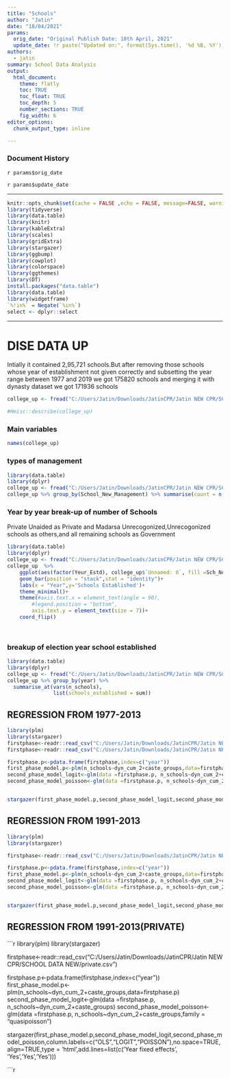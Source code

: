 ```yaml
---
title: "Schools"
author: "Jatin"
date: "18/04/2021"
params:
  orig_date: "Original Publish Date: 18th April, 2021"
  update_date: !r paste("Updated on:", format(Sys.time(), '%d %B, %Y'))
authors:
  - jatin
summary: School Data Analysis
output:
  html_document:
    theme: flatly
    toc: TRUE
    toc_float: TRUE
    toc_depth: 5
    number_sections: TRUE
    fig_width: 6            
editor_options: 
  chunk_output_type: inline

---
```




### Document History

`r params$orig_date`

`r params$update_date`

---

```r
knitr::opts_chunk$set(cache = FALSE ,echo = FALSE, message=FALSE, warning = FALSE,fig.width = 16/2, fig.height = 9/2)
library(tidyverse)
library(data.table)
library(knitr)
library(kableExtra)
library(scales)
library(gridExtra)
library(stargazer)
library(ggbump)
library(cowplot)
library(colorspace)
library(ggthemes)
library(DT)
install.packages("data.table")
library(data.table)
library(widgetframe)
`%!in%` = Negate(`%in%`)
select <- dplyr::select
```
---



# DISE DATA UP

Intially it contained 2,95,721 schools.But after removing those schools whose year of establishment not given correctly and subsetting the year range between 1977 and 2019 we got 175820 schools and merging it with dynasty dataset we got 171936 schools

```r
college_up <- fread("C:/Users/Jatin/Downloads/JatinCPR/Jatin NEW CPR/SCHOOL DATA NEW/sch_final.csv")

#Hmisc::describe(college_up)
```


### Main variables

```r
names(college_up)
```

### types of management


```r
library(data.table)
library(dplyr)
college_up <- fread("C:/Users/Jatin/Downloads/JatinCPR/Jatin NEW CPR/SCHOOL DATA NEW/sch2.csv")
college_up %>% group_by(School_New_Management) %>% summarise(count = n())
```

### Year by year break-up of number of Schools
Private Unaided as Private and Madarsa Unrecogonized,Unrecogonized schools as others,and all remaining schools as Government


```r
library(data.table)
library(dplyr)
college_up <- fread("C:/Users/Jatin/Downloads/JatinCPR/Jatin NEW CPR/SCHOOL DATA NEW/sch_3.csv")
college_up  %>% 
    ggplot(aes(factor(Yeur_Estd), college_up$`Unnamed: 0`, fill =Sch_New_Final_Management))+
    geom_bar(position = "stack",stat = "identity")+
    labs(x = "Year",y='Schools Established')+
    theme_minimal()+
    theme(#axis.text.x = element_text(angle = 90),
        #legend.position = "bottom", 
        axis.text.y = element_text(size = 7))+
    coord_flip()

 
```

### breakup of election year school established


```r
library(data.table)
library(dplyr)
college_up <- fread("C:/Users/Jatin/Downloads/JatinCPR/Jatin NEW CPR/SCHOOL DATA NEW/merge_school.csv")
college_up %>% group_by(year) %>%     
  summarise_at(vars(n_schools),  
               list(schools_established = sum)) 
```

## REGRESSION FROM 1977-2013

```r
library(plm)
library(stargazer)
firstphase<-readr::read_csv("C:/Users/Jatin/Downloads/JatinCPR/Jatin NEW CPR/SCHOOL DATA NEW/merge_school.csv")
firstphase<-readr::read_csv("C:/Users/Jatin/Downloads/JatinCPR/Jatin NEW CPR/SCHOOL DATA NEW/merge_school.csv")

firstphase.p<-pdata.frame(firstphase,index=c("year"))
first_phase_model.p<-plm(n_schools~dyn_cum_2+caste_groups,data=firstphase.p)
second_phase_model_logit<-glm(data =firstphase.p, n_schools~dyn_cum_2+caste_groups)
second_phase_model_poisson<-glm(data =firstphase.p, n_schools~dyn_cum_2+caste_groups,family =  "quasipoisson")


stargazer(first_phase_model.p,second_phase_model_logit,second_phase_model_poisson,column.labels=c("OLS","LOGIT","POISSON"),no.space=TRUE,align=TRUE,type = 'html',add.lines=list(c('Year fixed effects', 'Yes','Yes','Yes')))
```

## REGRESSION FROM 1991-2013

```r
library(plm)
library(stargazer)

firstphase<-readr::read_csv("C:/Users/Jatin/Downloads/JatinCPR/Jatin NEW CPR/SCHOOL DATA NEW/mergedfnew.csv")

firstphase.p<-pdata.frame(firstphase,index=c("year"))
first_phase_model.p<-plm(n_schools~dyn_cum_2+caste_groups,data=firstphase.p)
second_phase_model_logit<-glm(data =firstphase.p, n_schools~dyn_cum_2+caste_groups)
second_phase_model_poisson<-glm(data =firstphase.p, n_schools~dyn_cum_2+caste_groups,family =  "quasipoisson")


stargazer(first_phase_model.p,second_phase_model_logit,second_phase_model_poisson,column.labels=c("OLS","LOGIT","POISSON"),no.space=TRUE,align=TRUE,type = 'html',add.lines=list(c('Year fixed effects', 'Yes','Yes','Yes')))
```

## REGRESSION FROM 1991-2013(PRIVATE)

```r
library(plm)
library(stargazer)

firstphase<-readr::read_csv("C:/Users/Jatin/Downloads/JatinCPR/Jatin NEW CPR/SCHOOL DATA NEW/private.csv")

firstphase.p<-pdata.frame(firstphase,index=c("year"))
first_phase_model.p<-plm(n_schools~dyn_cum_2+caste_groups,data=firstphase.p)
second_phase_model_logit<-glm(data =firstphase.p, n_schools~dyn_cum_2+caste_groups)
second_phase_model_poisson<-glm(data =firstphase.p, n_schools~dyn_cum_2+caste_groups,family =  "quasipoisson")


stargazer(first_phase_model.p,second_phase_model_logit,second_phase_model_poisson,column.labels=c("OLS","LOGIT","POISSON"),no.space=TRUE,align=TRUE,type = 'html',add.lines=list(c('Year fixed effects', 'Yes','Yes','Yes')))


```r
